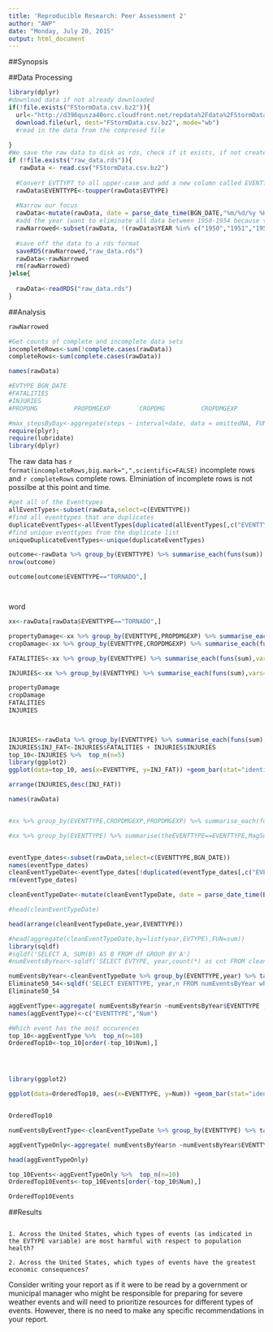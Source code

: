 ---
title: 'Reproducible Research: Peer Assessment 2'
author: "AWP"
date: "Monday, July 20, 2015"
output: html_document
---

##Synopsis


##Data Processing
```{r download_data_and_load_data}

library(dplyr)
#download data if not already downloaded
if(!file.exists("FStormData.csv.bz2")){
  url<-"http://d396qusza40orc.cloudfront.net/repdata%2Fdata%2FStormData.csv.bz2"
  download.file(url, dest="FStormData.csv.bz2", mode="wb") 
  #read in the data from the compresed file
  
}
#We save the raw data to disk as rds, check if it exists, if not create it.
if (!file.exists("raw_data.rds")){
   rawData <- read.csv("FStormData.csv.bz2")
  
  #Convert EVTTYPT to all upper-case and add a new column called EVENTTYPE
  rawData$EVENTTYPE<-toupper(rawData$EVTYPE)
  
  #Narrow our focus
  rawData<-mutate(rawData, date = parse_date_time(BGN_DATE,"%m/%d/%y %H%M%S"),YEAR = year(date))
  #add the year (want to eliminate all data between 1950-1954 because they only recored one Event type during that time)
  rawNarrowed<-subset(rawData, !(rawData$YEAR %in% c("1950","1951","1952","1953","1954")),select=c(EVENTTYPE,BGN_DATE,MAG,FATALITIES,INJURIES,PROPDMG,PROPDMGEXP,CROPDMG,CROPDMGEXP,WFO))
  
  #save off the data to a rds format
  saveRDS(rawNarrowed,"raw_data.rds")
  rawData<-rawNarrowed
  rm(rawNarrowed)
}else{
 
  rawData<-readRDS("raw_data.rds")
}
```

##Analysis

```{r new}

rawNarrowed 

```

```{r initial_analysis}
#Get counts of complete and incomplete data sets
incompleteRows<-sum(!complete.cases(rawData))
completeRows<-sum(complete.cases(rawData))

names(rawData)

#EVTYPE BGN_DATE
#FATALITIES
#INJURIES
#PROPDMG          PROPDMGEXP        CROPDMG          CROPDMGEXP  

#max_stepsByDay<-aggregate(steps ~ interval+date, data = omittedNA, FUN = mean)
require(plyr); 
require(lubridate)
library(dplyr)
```

The raw data has `r format(incompleteRows,big.mark=",",scientific=FALSE)` incomplete rows and `r completeRows` complete rows. Elminiation of incomplete rows is not possilbe at this point and time.


```{r find_duplicate_eventtypes}

#get all of the Eventtypes
allEventTypes<-subset(rawData,select=c(EVENTTYPE))
#find all eventtypes that are duplicates
duplicateEventTypes<-allEventTypes[duplicated(allEventTypes[,c("EVENTTYPE")]),]
#find unique eventtypes from the duplicate list
uniqueDuplicateEventTypes<-unique(duplicateEventTypes)

outcome<-rawData %>% group_by(EVENTTYPE) %>% summarise_each(funs(sum))
nrow(outcome)

outcome[outcome$EVENTTYPE=="TORNADO",]




```

word

```{r summerize-data}
xx<-rawData[rawData$EVENTTYPE=="TORNADO",] 

propertyDamage<-xx %>% group_by(EVENTTYPE,PROPDMGEXP) %>% summarise_each(funs(sum),vars=c(-BGN_DATE,-FATALITIES,-INJURIES,-MAG,-WFO,-CROPDMGEXP,-CROPDMG))
cropDamage<-xx %>% group_by(EVENTTYPE,CROPDMGEXP) %>% summarise_each(funs(sum),vars=c(-BGN_DATE,-FATALITIES,-INJURIES,-MAG,-WFO,-PROPDMGEXP,-PROPDMG))

FATALITIES<-xx %>% group_by(EVENTTYPE) %>% summarise_each(funs(sum),vars=c(-BGN_DATE,-INJURIES,-MAG,-WFO,-PROPDMGEXP,-PROPDMG,-CROPDMG,-CROPDMGEXP))

INJURIES<-xx %>% group_by(EVENTTYPE) %>% summarise_each(funs(sum),vars=c(-BGN_DATE,-FATALITIES,-MAG,-WFO,-PROPDMGEXP,-PROPDMG,-CROPDMG,-CROPDMGEXP))

propertyDamage
cropDamage
FATALITIES
INJURIES

  

INJURIES<-rawData %>% group_by(EVENTTYPE) %>% summarise_each(funs(sum),vars=c(-BGN_DATE,-MAG,-WFO,-PROPDMGEXP,-PROPDMG,-CROPDMG,-CROPDMGEXP))
INJURIES$INJ_FAT<-INJURIES$FATALITIES + INJURIES$INJURIES
top_10<-INJURIES %>%  top_n(n=5)
library(ggplot2)
ggplot(data=top_10, aes(x=EVENTTYPE, y=INJ_FAT)) +geom_bar(stat="identity")+theme(axis.text.x=element_text(angle=90,hjust=1,vjust=0.5))

arrange(INJURIES,desc(INJ_FAT))

```


```{r}
names(rawData)


#xx %>% group_by(EVENTTYPE,CROPDMGEXP,PROPDMGEXP) %>% summarise_each(funs(sum),vars=c(-PROPDMGEXP,-CROPDMGEXP))

#xx %>% group_by(EVENTTYPE) %>% summarise(theEVENTTYPE==EVENTTYPE,MagSum=sum(MAG),FatalititySum=sum(FATALITIES),InjueriesSum=sum(INJURIES))


eventType_dates<-subset(rawData,select=c(EVENTTYPE,BGN_DATE)) 
names(eventType_dates)
cleanEventTypeDate<-eventType_dates[!duplicated(eventType_dates[,c("EVENTTYPE","BGN_DATE")]),]
rm(eventType_dates)

cleanEventTypeDate<-mutate(cleanEventTypeDate, date = parse_date_time(BGN_DATE,"%m/%d/%y %H%M%S"),year = year(date))

#head(cleanEventTypeDate)

head(arrange(cleanEventTypeDate,year,EVENTTYPE))

#head(aggregate(cleanEventTypeDate,by=list(year,EVTYPE),FUN=sum))
library(sqldf)
#sqldf('SELECT A, SUM(B) AS B FROM df GROUP BY A')
#numEventsByYear<-sqldf('SELECT EVTYPE, year,count(*) as cnt FROM cleanEventTypeDate where year>=1950 and year<=1954 GROUP BY year,EVTYPE')
```


```{r ploting, fig.width=10}

numEventsByYear<-cleanEventTypeDate %>% group_by(EVENTTYPE,year) %>% tally()
Eliminate50_54<-sqldf('SELECT EVENTTYPE, year,n FROM numEventsByYear where year>=1950 and year<=1954 ')
Eliminate50_54

aggEventType<-aggregate( numEventsByYear$n ~numEventsByYear$EVENTTYPE ,FUN = sum, na.rm=TRUE)
names(aggEventType)<-c("EVENTTYPE","Num")

#Which event has the most occurences 
top_10<-aggEventType %>%  top_n(n=10) 
OrderedTop10<-top_10[order(-top_10$Num),]




library(ggplot2)

ggplot(data=OrderedTop10, aes(x=EVENTTYPE, y=Num)) +geom_bar(stat="identity")+theme(axis.text.x=element_text(angle=90,hjust=1,vjust=0.5))


OrderedTop10

```



```{r}
numEventsByEventType<-cleanEventTypeDate %>% group_by(EVENTTYPE) %>% tally()

aggEventTypeOnly<-aggregate( numEventsByYear$n ~numEventsByYear$EVENTTYPE ,FUN = sum, na.rm=TRUE)

head(aggEventTypeOnly)

top_10Events<-aggEventTypeOnly %>%  top_n(n=10) 
OrderedTop10Events<-top_10Events[order(-top_10$Num),]

OrderedTop10Events

```




##Results
```{r}
```

    1. Across the United States, which types of events (as indicated in the EVTYPE variable) are most harmful with respect to population health?

    2. Across the United States, which types of events have the greatest economic consequences?

Consider writing your report as if it were to be read by a government or municipal manager who might be responsible for preparing for severe weather events and will need to prioritize resources for different types of events. However, there is no need to make any specific recommendations in your report.
